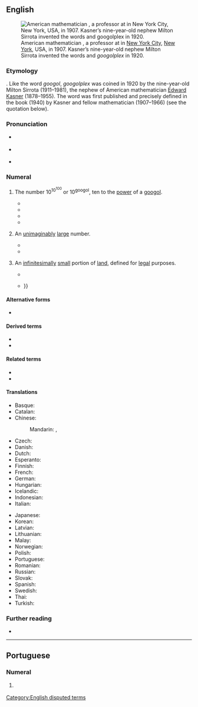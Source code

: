 ==English==
{{was wotd|2016|September|4}}
[[File:PSM V70 D187 Edward Kasner.jpg|thumb|American mathematician {{w|Edward Kasner}}, a professor at {{w|Columbia University}} in [[New York City]], [[New York]], USA, in 1907. Kasner’s nine-year-old nephew Milton Sirrota invented the words {{m|en|googol}} and ''googolplex'' in 1920.]]

===Etymology===
{{suffix|googol|plex|lang=en}}. Like the word ''googol'', ''googolplex'' was coined in 1920 by the nine-year-old Milton Sirrota (1911–1981), the nephew of American mathematician [[w:Edward Kasner|Edward Kasner]] (1878–1955). The word was first published and precisely defined in the book ''{{w|Mathematics and the Imagination}}'' (1940) by Kasner and fellow mathematician {{w|James R. Newman}} (1907–1966) (see the quotation below).

===Pronunciation===
* {{a|RP}} {{IPA|/ˈɡuːɡəlplɛks/|/ˈɡuːɡɒl-/|lang=en}}
* {{a|GA}} {{IPA|/ˈɡuɡəlplɛks/|/ˈɡuɡɑl-/|lang=en}}
* {{hyphenation|goo|gol|plex|lang=en}}

===Numeral===
{{en-noun|es}}

# {{lb|en|cardinal}} The number <math>10^{10^{100}}</math> or <math>10^\text{googol}</math>, ten to the [[power]] of a [[googol]]. {{defdate|from 1920.}}
#* {{quote-book|author=Edward Kasner|authorlink=Edward Kasner|author2=James [Roy] Newman|authorlink2=James R. Newman|chapter=New Names for Old|title={{w|Mathematics and the Imagination}}|location=New York, N.Y.|publisher={{w|Simon & Schuster}}|year=1940|page=23|oclc=525772|passage=The name "googol" was invented by a child (Dr. Kasner's nine-year-old nephew) who was asked to think up a name for a very big number, namely, 1 with a hundred zeros after it. He was very certain that this number was not infinite, and therefore equally certain that it had to have a name. At the same time that he suggested "googol" he gave a name for a still larger number: "'''Googolplex'''." A '''googolplex''' is much larger than a googol, but is still finite, as the inventor of the name was quick to point out. It was first suggested that a '''googolplex''' should be 1, followed by writing zeros until you got tired. This is a description of what would happen if one actually tried to write a '''googolplex''', but different people get tired at different times and it would never do to have [[w:Primo Carnera|[Primo] Carnera]] a better mathematician than Dr. [[w:Albert Einstein|[Albert] Einstein]], simply because he had more endurance. The '''googolplex''' then, is a specific finite number, with so many zeros after the 1 that the number of zeros is a googol. A '''googolplex''' is much bigger than a googol, much bigger than a googol times a googol. A googol times a googol would be 1 with 200 zeros, whereas a '''googolplex''' is one with a googol of zeros. You will get some idea of the size of this very large but finite number from the fact that there would not be enough room to write it, if you went to the farthest star, touring all the nebulae and putting down zeros every inch of the way.}}
#* {{quote-journal|editor=[[w:John W. Campbell|John Wood Campbell Jr.]]|magazine={{w|Analog Science Fiction and Fact}}|location=New York, N.Y.|publisher=[[w:Condé Nast|Condé Nast Publications]]|year=1952|page=164|oclc=174072257|passage=Consider that we can start with one '''googolplex''' and count: two '''googolplexes''', three '''googolplexes''' and so on up to a '''googolplex googolplexes''' and beyond—and still not have reached infinity.}}
#* {{quote-book|author=Carl Sagan|authorlink=Carl Sagan|chapter=chapter IX|title=[[w:Cosmos (Carl Sagan book)|Cosmos]]|location=New York, N.Y.|publisher={{w|Random House}}|year=1980|isbn=978-0-394-50294-6|passage=If the universe were packed solid with neutrons, say, so there was no empty space anywhere, there would still only be about 10<sup>128</sup> particles in it, quite a bit more than a googol but trivially small compared to a '''googolplex'''.}}
#* {{quote-book|author=K. G. Johansson|title=Googolplex|location=[Sweden?]|publisher=Affront|year=2015|isbn=978-91-87585-36-4|passage=The theoretical number of nucleic acids in DNA, Jack had heard centuries ago, was ten to the power of one hundred and twenty thousand. He couldn't even imagine a number that would hold the set of possible universes, meaning every possible state and position for every particle in every Planck time. '''Googolplex''', he thought, 1 followed by a googol of zeroes: '''googolplex''' raised to the power of '''googolplex'''.}}
# {{lb|en|figuratively}} An [[unimaginably]] [[large]] number.
#* {{quote-book|author=Don N[elson] Page|authorlink=Don Page (physicist)|chapter=Our Place in the Vast Universe|editor={{w|Melville Y. Stewart}}|title=Science and Religion in Dialogue|location=Malden, Mass.|publisher={{w|Wiley-Blackwell}}|year=2010|volume=I|page=371|isbn=978-1-4051-8921-7|passage=[[w:inflation (cosmology)|Inflationary theory]] suggests that the entirety of space is vastly larger. [[quantum theory|Quantum theory]] suggests that there are many different copies of space of the same basic kind as ours (same laws of physics). [[string theory|String theory]] further suggests that there may be many different kinds of space. This whole collection of '''googolplexes''' of galaxies within each of '''googolplexes''' of different spaces within each of googols of kinds of space makes up an enormously vast universe or multiverse.}}
#* {{quote-book|author=John [Herbert] Varley|authorlink=John Varley (author)|title=Dark Lightning|location=New York, N.Y.|publisher={{w|Ace Books}}|year=2014|isbn=978-0-425-27407-1|passage=In some unimaginable future, the universe will stretch so thin that the light from one galaxy would be unable to reach any other galaxy. Eventually, all the stars would burn out, and the universe would consist of the dead cinders of stars, black holes, and uncountable '''googolplexes''' of cubic light-years of cold, empty space.}}
# {{lb|en|US|real estate|nonstandard|rare}} An [[infinitesimally]] [[small]] portion of [[land]], defined for [[legal]] purposes.
#* {{quote-journal|magazine=[[w:Newsweek|Newsweek: The International Newsmagazine]]|location=New York, N.Y.|publisher=Newsweek LLC|year=1962|volume=60|page=54|issn=0028-9604|oclc=609642093|passage=To a mathematician, a '''googolplex''' is the figure 1 followed by a googol of zeroes (a googol being the figure 1 followed by a mere 100 zeroes). To a real-estate man, it's one infinitesimal parcel of a plot of land.}}
#* {{quote-book|author=Ralph E. Boyer|title=Florida Real Estate Transactions|location=New York, N.Y.|publisher=[[w:LexisNexis|Matthew Bender & Co.]]|year=1976|pages=930–931|oclc=1731075|passage=Competition among bidders eventually resulted in the discovery of the "'''Googolplex'''," a quantity supposedly as near to nothing as possible—one over one with countless zeros [as the size of the portion of land the bidder would accept as security for a tax lien]. This, however, was not the limit of minuteness. The "'''Googolplex''' of a '''Googolplex'''," or "Gee Gee" for short, became the common bid in the sale of City of Miami tax certificates. There has apparently been no authoritative determination of the effect of an outstanding Miami tax certificate {{...}}}}

====Alternative forms====
* {{l|en|googleplex}} {{qualifier|misspelling}}

====Derived terms====
* {{l|en|googolplexplex}}
* {{l|en|googolplexth}}

====Related terms====
* {{l|en|googol}}
* {{l|en|googolth}}

====Translations====
{{trans-top|ten to the power of a googol}}
* Basque: {{t|eu|googolplex}}
* Catalan: {{t|ca|googolplex}}
* Chinese:
*: Mandarin: {{t|cmn|古戈爾普勒克斯|sc=Hani}}, {{t|cmn|古戈尔普勒克斯|tr=gǔgēěr pǔlēikèsī|sc=Hani}}
* Czech: {{t|cs|googolplex}}
* Danish: {{t|da|googolplex}}
* Dutch: {{t|nl|googolplex}}
* Esperanto: {{t|eo|gugloplekso}}
* Finnish: {{t+|fi|googolplex}}
* French: {{t+|fr|gogolplex}}
* German: {{t+|de|Googolplex}}
* Hungarian: {{t|hu|googolplex}}
* Icelandic: {{t|is|googolplex}}
* Indonesian: {{t|id|googolplex}}
* Italian: {{t+|it|googolplex}}
{{trans-mid}}
* Japanese: {{t|ja|グーゴルプレックス|tr=gūgoru-purekkusu}}
* Korean: {{t|ko|구골플렉스}}
* Latvian: {{t|lv|gugolplekss}}
* Lithuanian: {{t|lt|gugolpleksas}}
* Malay: {{t|ms|googolpleks}}
* Norwegian: {{t|no|googolplex}}
* Polish: {{t|pl|googolplex}}
* Portuguese: {{t+|pt|googolplex}}
* Romanian: {{t|ro|googolplex}}
* Russian: {{t+|ru|гуголплекс}}
* Slovak: {{t|sk|googolplex}}
* Spanish: {{t|es|googolplex}}
* Swedish: {{t+|sv|googolplex}}
* Thai: {{t|th|กูกอลเพลกซ์|tr=googonplék}}
* Turkish: {{t+|tr|googolplex}}
{{trans-bottom}}

===Further reading===
* {{pedia}}

[[Category:English disputed terms]]

----

==Portuguese==

===Numeral===
{{head|pt|numeral|g=m}}

# {{lb|pt|cardinal}} {{l|en|googolplex}} {{gloss|ten to the power of a googol}}